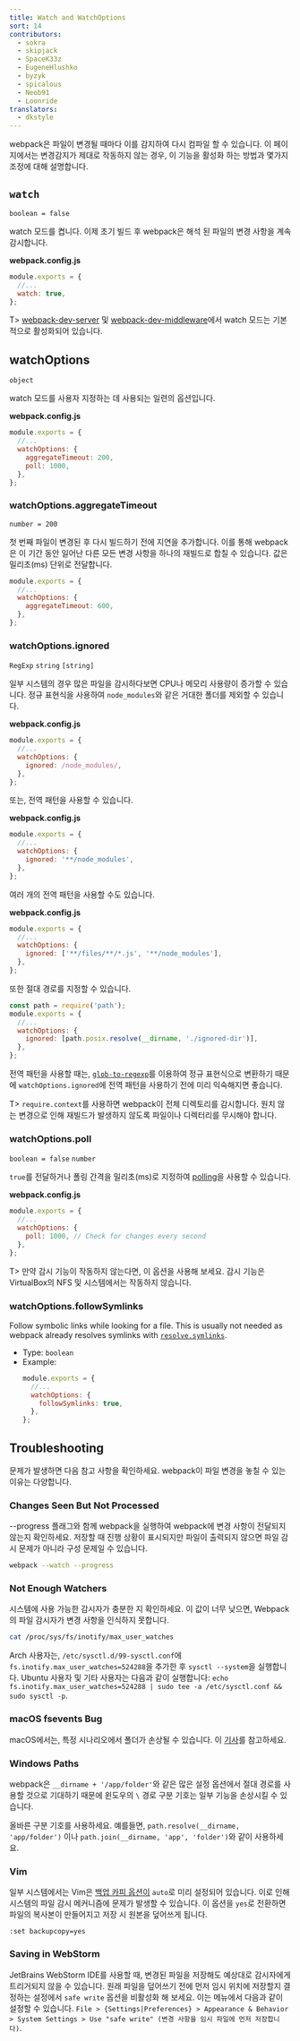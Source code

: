 ```yaml
---
title: Watch and WatchOptions
sort: 14
contributors:
  - sokra
  - skipjack
  - SpaceK33z
  - EugeneHlushko
  - byzyk
  - spicalous
  - Neob91
  - Loonride
translators:
  - dkstyle
---
```


webpack은 파일이 변경될 때마다 이를 감지하여 다시 컴파일 할 수 있습니다. 이 페이지에서는 변경감지가 제대로 작동하지 않는 경우, 이 기능을 활성화 하는 방법과 몇가지 조정에 대해 설명합니다.

## `watch`

`boolean = false`

watch 모드를 켭니다. 이제 초기 빌드 후 webpack은 해석 된 파일의 변경 사항을 계속 감시합니다.

**webpack.config.js**

```javascript
module.exports = {
  //...
  watch: true,
};
```

T> [webpack-dev-server](https://github.com/webpack/webpack-dev-server) 및 [webpack-dev-middleware](https://github.com/webpack/webpack-dev-middleware)에서 watch 모드는 기본적으로 활성화되어 있습니다.

## watchOptions

`object`

watch 모드를 사용자 지정하는 데 사용되는 일련의 옵션입니다.

**webpack.config.js**

```javascript
module.exports = {
  //...
  watchOptions: {
    aggregateTimeout: 200,
    poll: 1000,
  },
};
```

### watchOptions.aggregateTimeout

`number = 200`

첫 번째 파일이 변경된 후 다시 빌드하기 전에 지연을 추가합니다. 이를 통해 webpack은 이 기간 동안 일어난 다른 모든 변경 사항을 하나의 재빌드로 합칠 수 있습니다. 값은 밀리초(ms) 단위로 전달합니다.

```javascript
module.exports = {
  //...
  watchOptions: {
    aggregateTimeout: 600,
  },
};
```

### watchOptions.ignored

`RegExp` `string` `[string]`

일부 시스템의 경우 많은 파일을 감시하다보면 CPU나 메모리 사용량이 증가할 수 있습니다. 정규 표현식을 사용하여 `node_modules`와 같은 거대한 폴더를 제외할 수 있습니다.

**webpack.config.js**

```javascript
module.exports = {
  //...
  watchOptions: {
    ignored: /node_modules/,
  },
};
```

또는, 전역 패턴을 사용할 수 있습니다.

**webpack.config.js**

```javascript
module.exports = {
  //...
  watchOptions: {
    ignored: '**/node_modules',
  },
};
```

여러 개의 전역 패턴을 사용할 수도 있습니다.

**webpack.config.js**

```javascript
module.exports = {
  //...
  watchOptions: {
    ignored: ['**/files/**/*.js', '**/node_modules'],
  },
};
```

또한 절대 경로를 지정할 수 있습니다.

```js
const path = require('path');
module.exports = {
  //...
  watchOptions: {
    ignored: [path.posix.resolve(__dirname, './ignored-dir')],
  },
};
```

전역 패턴을 사용할 때는, [`glob-to-regexp`](https://github.com/fitzgen/glob-to-regexp)를 이용하여 정규 표현식으로 변환하기 때문에 `watchOptions.ignored`에 전역 패턴을 사용하기 전에 미리 익숙해지면 좋습니다.

T> `require.context`를 사용하면 webpack이 전체 디렉토리를 감시합니다. 원치 않는 변경으로 인해 재빌드가 발생하지 않도록 파일이나 디렉터리를 무시해야 합니다.

### watchOptions.poll

`boolean = false` `number`

`true`를 전달하거나 폴링 간격을 밀리초(ms)로 지정하여 [polling](<https://en.wikipedia.org/wiki/Polling_(computer_science)>)을 사용할 수 있습니다.

**webpack.config.js**

```javascript
module.exports = {
  //...
  watchOptions: {
    poll: 1000, // Check for changes every second
  },
};
```

T> 만약 감시 기능이 작동하지 않는다면, 이 옵션을 사용해 보세요. 감시 기능은 VirtualBox의 NFS 및 시스템에서는 작동하지 않습니다.

### watchOptions.followSymlinks

Follow symbolic links while looking for a file. This is usually not needed as webpack already resolves symlinks with [`resolve.symlinks`](/configuration/resolve/#resolvesymlinks).

- Type: `boolean`
- Example:
  ```js
  module.exports = {
    //...
    watchOptions: {
      followSymlinks: true,
    },
  };
  ```

## Troubleshooting

문제가 발생하면 다음 참고 사항을 확인하세요. webpack이 파일 변경을 놓칠 수 있는 이유는 다양합니다.

### Changes Seen But Not Processed

--progress 플래그와 함께 webpack을 실행하여 webpack에 변경 사항이 전달되지 않는지 확인하세요. 저장할 때 진행 상황이 표시되지만 파일이 출력되지 않으면 파일 감시 문제가 아니라 구성 문제일 수 있습니다.

```bash
webpack --watch --progress
```

### Not Enough Watchers

시스템에 사용 가능한 감시자가 충분한 지 확인하세요. 이 값이 너무 낮으면, Webpack의 파일 감시자가 변경 사항을 인식하지 못합니다.

```bash
cat /proc/sys/fs/inotify/max_user_watches
```

Arch 사용자는, `/etc/sysctl.d/99-sysctl.conf`에 `fs.inotify.max_user_watches=524288`을 추가한 후 `sysctl --system`을 실행합니다. Ubuntu 사용자 및 기타 사용자는 다음과 같이 실행합니다: `echo fs.inotify.max_user_watches=524288 | sudo tee -a /etc/sysctl.conf && sudo sysctl -p`.

### macOS fsevents Bug

macOS에서는, 특정 시나리오에서 폴더가 손상될 수 있습니다. 이 [기사](https://github.com/livereload/livereload-site/blob/master/livereload.com/_articles/troubleshooting/os-x-fsevents-bug-may-prevent-monitoring-of-certain-folders.md)를 참고하세요.

### Windows Paths

webpack은 `__dirname + '/app/folder'`와 같은 많은 설정 옵션에서 절대 경로를 사용할 것으로 기대하기 때문에 윈도우의 `\` 경로 구분 기호는 일부 기능을 손상시킬 수 있습니다.

올바른 구분 기호를 사용하세요. 예를들면, `path.resolve(__dirname, 'app/folder')` 이나 `path.join(__dirname, 'app', 'folder')`와 같이 사용하세요.

### Vim

일부 시스템에서는 Vim은 [백업 카피 옵션이](http://vimdoc.sourceforge.net/htmldoc/options.html#'backupcopy') `auto`로 미리 설정되어 있습니다. 이로 인해 시스템의 파일 감시 메커니즘에 문제가 발생할 수 있습니다. 이 옵션을 `yes`로 전환하면 파일의 복사본이 만들어지고 저장 시 원본을 덮어쓰게 됩니다.

`:set backupcopy=yes`

### Saving in WebStorm

JetBrains WebStorm IDE를 사용할 때, 변경된 파일을 저장해도 예상대로 감시자에게 트리거되지 않을 수 있습니다. 원래 파일을 덮어쓰기 전에 먼저 임시 위치에 저장할지 결정하는 설정에서 `safe write` 옵션을 비활성화 해 보세요. 이는 메뉴에서 다음과 같이 설정할 수 있습니다. `File > {Settings|Preferences} > Appearance & Behavior > System Settings > Use "safe write" (변경 사항을 임시 파일에 먼저 저장합니다)`.
